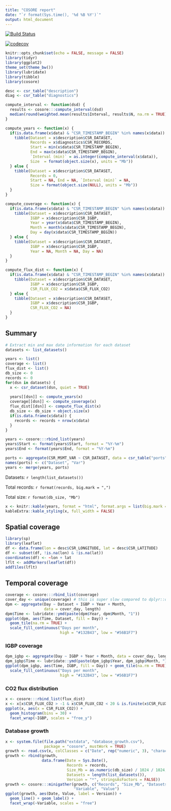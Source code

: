 ```yaml
---
title: "COSORE report"
date: "`r format(Sys.time(), '%d %B %Y')`"
output: html_document
---
```

[![Build Status](https://travis-ci.org/bpbond/cosore.svg?branch=master)](https://travis-ci.org/bpbond/cosore) 

[![codecov](https://codecov.io/gh/bpbond/cosore/branch/master/graph/badge.svg)](https://codecov.io/gh/bpbond/cosore)

```r
knitr::opts_chunk$set(echo = FALSE, message = FALSE)
library(tidyr)
library(ggplot2)
theme_set(theme_bw())
library(lubridate)
library(tibble)
library(cosore)

desc <- csr_table("description")
diag <- csr_table("diagnostics")

compute_interval <- function(dsd) {
  results <- cosore:::compute_interval(dsd)
  median(round(weighted.mean(results$Interval, results$N, na.rm = TRUE), 0))
}

compute_years <- function(x) {
  if(is.data.frame(x$data) & "CSR_TIMESTAMP_BEGIN" %in% names(x$data)) {
    tibble(Dataset = x$description$CSR_DATASET,
           Records = x$diagnostics$CSR_RECORDS,
           Start = min(x$data$CSR_TIMESTAMP_BEGIN),
           End = max(x$data$CSR_TIMESTAMP_BEGIN),
           `Interval (min)` = as.integer(compute_interval(x$data)),
           Size  = format(object.size(x), units = "Mb"))
  } else {
    tibble(Dataset = x$description$CSR_DATASET,
           Records = 0,
           Start = NA, End = NA, `Interval (min)` = NA,
           Size = format(object.size(NULL), units = "Mb"))    
  }
}

compute_coverage <- function(x) {
  if(is.data.frame(x$data) & "CSR_TIMESTAMP_BEGIN" %in% names(x$data)) {
    tibble(Dataset = x$description$CSR_DATASET,
           IGBP = x$description$CSR_IGBP,
           Year = year(x$data$CSR_TIMESTAMP_BEGIN), 
           Month = month(x$data$CSR_TIMESTAMP_BEGIN),
           Day = day(x$data$CSR_TIMESTAMP_BEGIN))
  } else {
    tibble(Dataset = x$description$CSR_DATASET,
           IGBP = x$description$CSR_IGBP,
           Year = NA, Month = NA, Day = NA)
  }
}

compute_flux_dist <- function(x) {
  if(is.data.frame(x$data) & "CSR_TIMESTAMP_BEGIN" %in% names(x$data)) {
    tibble(Dataset = x$description$CSR_DATASET,
           IGBP = x$description$CSR_IGBP,
           CSR_FLUX_CO2 = x$data$CSR_FLUX_CO2)
  } else {
    tibble(Dataset = x$description$CSR_DATASET,
           IGBP = x$description$CSR_IGBP,
           CSR_FLUX_CO2 = NA)
  }
}
```

## Summary

```r
# Extract min and max date information for each dataset
datasets <- list_datasets()

years <- list()
coverage <- list()
flux_dist <- list()
db_size <- 0
records <- 0
for(dsn in datasets) {
  x <- csr_dataset(dsn, quiet = TRUE)
  
  years[[dsn]] <- compute_years(x)
  coverage[[dsn]] <- compute_coverage(x)
  flux_dist[[dsn]] <- compute_flux_dist(x)
  db_size <- db_size + object.size(x)
  if(is.data.frame(x$data)) {
    records <- records + nrow(x$data)
  }
}

years <- cosore:::rbind_list(years)
years$Start <- format(years$Start, format = "%Y-%m")
years$End <- format(years$End, format = "%Y-%m")

ports <- aggregate(CSR_MSMT_VAR ~ CSR_DATASET, data = csr_table("ports"), FUN = function(x) paste(unique(x), collapse = ", "))
names(ports) <- c("Dataset", "Var")
years <- merge(years, ports)
```

Datasets: `r length(list_datasets())`

Total records: `r format(records, big.mark = ",")`

Total size: `r format(db_size, "Mb")`

```r
x <- knitr::kable(years, format = "html", format.args = list(big.mark = ',')) 
kableExtra::kable_styling(x, full_width = FALSE)
```

## Spatial coverage

```r
library(sp)
library(leaflet)
df <- data.frame(lon = desc$CSR_LONGITUDE, lat = desc$CSR_LATITUDE)
df <- subset(df, !is.na(lon) & !is.na(lat))
coordinates(df) <- ~lon + lat
lflt <- addMarkers(leaflet(df))
addTiles(lflt)
```

## Temporal coverage

```r
coverage <- cosore:::rbind_list(coverage)
cover_day <- unique(coverage) # this is super slow compared to dplyr::distinct!
dpm <- aggregate(Day ~ Dataset + IGBP + Year + Month, 
                 data = cover_day, length)
dpm$Time <- lubridate::ymd(paste(dpm$Year, dpm$Month, "1"))
ggplot(dpm, aes(Time, Dataset, fill = Day)) + 
  geom_tile(na.rm = TRUE) +
  scale_fill_continuous("Days per month",
                        high = "#132B43", low = "#56B1F7")
```

### IGBP coverage

```r
dpm_igbp <- aggregate(Day ~ IGBP + Year + Month, data = cover_day, length)
dpm_igbp$Time <- lubridate::ymd(paste(dpm_igbp$Year, dpm_igbp$Month, "1"))
ggplot(dpm_igbp, aes(Time, IGBP, fill = Day)) + geom_tile(na.rm = TRUE) +
  scale_fill_continuous("Days per month",
                        high = "#132B43", low = "#56B1F7")
```

### CO2 flux distribution

```r
x <- cosore:::rbind_list(flux_dist)
x <- x[x$CSR_FLUX_CO2 > -1 & x$CSR_FLUX_CO2 < 20 & is.finite(x$CSR_FLUX_CO2),]
ggplot(x, aes(x = CSR_FLUX_CO2)) + 
  geom_histogram(bins = 30) +
  facet_wrap(~IGBP, scales = "free_y") 
```

### Database growth

```r
x <- system.file(file.path("extdata", "database_growth.csv"), 
                 package = "cosore", mustWork = TRUE)
growth <- read.csv(x, colClasses = c("Date", rep("numeric", 3), "character"))
growth <- rbind(growth,
                data.frame(Date = Sys.Date(),
                           Records = records,
                           Size_Mb = as.numeric(db_size) / 1024 / 1024,
                           Datasets = length(list_datasets()),
                           Version = "*", stringsAsFactors = FALSE))
growth <- cosore:::minigather(growth, c("Records", "Size_Mb", "Datasets"), 
                              "Variable", "Value")
ggplot(growth, aes(Date, Value, label = Version)) + 
  geom_line() + geom_label() + 
  facet_wrap(~Variable, scales = "free")
```
